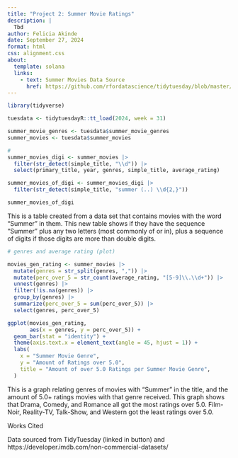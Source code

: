 ```yaml
---
title: "Project 2: Summer Movie Ratings"
description: |
  Tbd
author: Felicia Akinde
date: September 27, 2024
format: html
css: alignment.css
about:
  template: solana
  links:
    - text: Summer Movies Data Source
      href: https://github.com/rfordatascience/tidytuesday/blob/master/data/2024/2024-07-30/readme.md
---
```


```r
library(tidyverse)

tuesdata <- tidytuesdayR::tt_load(2024, week = 31)

summer_movie_genres <- tuesdata$summer_movie_genres
summer_movies <- tuesdata$summer_movies

```

```r
#
summer_movies_digi <- summer_movies |>
  filter(str_detect(simple_title, "\\d")) |>
  select(primary_title, year, genres, simple_title, average_rating)

summer_movies_of_digi <- summer_movies_digi |>
  filter(str_detect(simple_title, "summer (..) \\d{2,}"))

summer_movies_of_digi

```

This is a table created from a data set that contains movies with the word "Summer" in them. This new table shows if they have the sequence "Summer" plus any two letters (most commonly of or in), plus a sequence of digits if those digits are more than double digits.

```r
# genres and average rating (plot)

movies_gen_rating <- summer_movies |>
  mutate(genres = str_split(genres, ",")) |>
  mutate(perc_over_5 = str_count(average_rating, "[5-9]\\.\\d+")) |>
  unnest(genres) |>
  filter(!is.na(genres)) |>
  group_by(genres) |>
  summarize(perc_over_5 = sum(perc_over_5)) |>
  select(genres, perc_over_5)

ggplot(movies_gen_rating, 
       aes(x = genres, y = perc_over_5)) +
  geom_bar(stat = "identity") +
  theme(axis.text.x = element_text(angle = 45, hjust = 1)) +
  labs(
    x = "Summer Movie Genre",
    y = "Amount of Ratings over 5.0",
    title = "Amount of over 5.0 Ratings per Summer Movie Genre",
  )
```

This is a graph relating genres of movies with "Summer" in the title, and the amount of 5.0+ ratings movies with that genre received. This graph shows that Drama, Comedy, and Romance all got the most ratings over 5.0. Film-Noir, Reality-TV, Talk-Show, and Western got the least ratings over 5.0.

Works Cited

Data sourced from TidyTuesday (linked in button) and https://developer.imdb.com/non-commercial-datasets/
